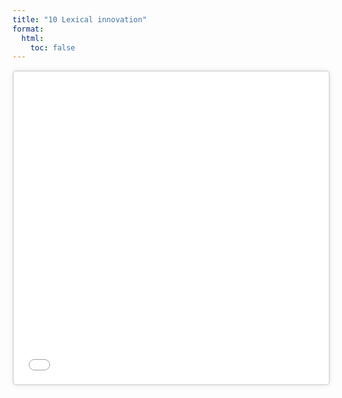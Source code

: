 ```yaml
---
title: "10 Lexical innovation"
format:
  html:
    toc: false
---
```


<iframe src="10_lexical-innovation/10_lexical-innovation.html" width="100%" height="500" style="border:2px solid #ddd; border-radius:6px; box-shadow:0 0 8px rgba(0,0,0,0.08);" loading="lazy"></iframe>

